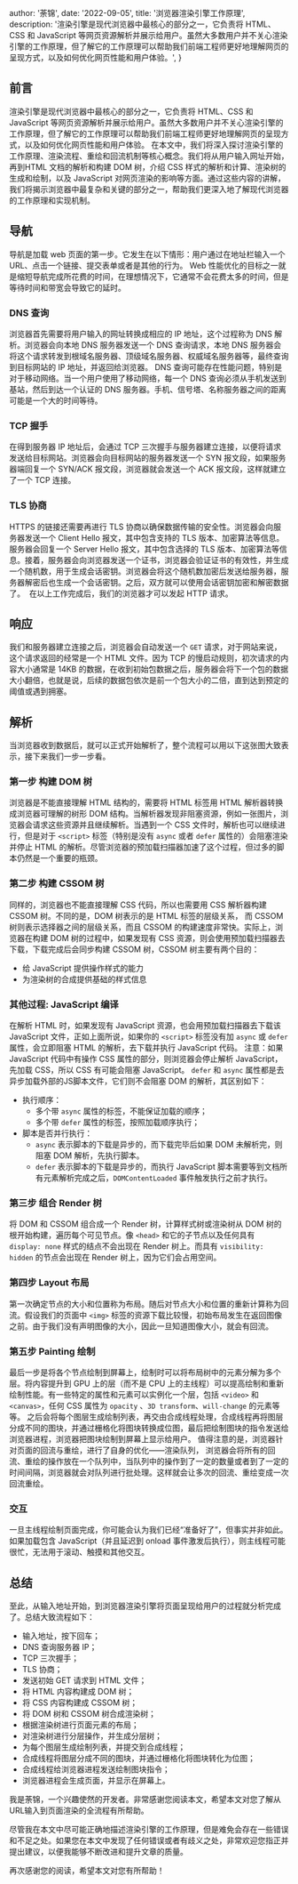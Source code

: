 
  author: '荼锦',
  date: '2022-09-05',
  title: '浏览器渲染引擎工作原理',
  description:
    '渲染引擎是现代浏览器中最核心的部分之一，它负责将 HTML、CSS 和 JavaScript 等网页资源解析并展示给用户。虽然大多数用户并不关心渲染引擎的工作原理，但了解它的工作原理可以帮助我们前端工程师更好地理解网页的呈现方式，以及如何优化网页性能和用户体验。',
}


## 前言
渲染引擎是现代浏览器中最核心的部分之一，它负责将 HTML、CSS 和 JavaScript 等网页资源解析并展示给用户。虽然大多数用户并不关心渲染引擎的工作原理，但了解它的工作原理可以帮助我们前端工程师更好地理解网页的呈现方式，以及如何优化网页性能和用户体验。
在本文中，我们将深入探讨渲染引擎的工作原理、渲染流程、重绘和回流机制等核心概念。我们将从用户输入网址开始，再到HTML 文档的解析和构建 DOM 树，介绍 CSS 样式的解析和计算、渲染树的生成和绘制，以及 JavaScript 对网页渲染的影响等方面。通过这些内容的讲解，我们将揭示浏览器中最复杂和关键的部分之一，帮助我们更深入地了解现代浏览器的工作原理和实现机制。
## 导航
导航是加载 web 页面的第一步。它发生在以下情形：用户通过在地址栏输入一个 URL、点击一个链接、提交表单或者是其他的行为。
Web 性能优化的目标之一就是缩短导航完成所花费的时间，在理想情况下，它通常不会花费太多的时间，但是等待时间和带宽会导致它的延时。
### DNS 查询
浏览器首先需要将用户输入的网址转换成相应的 IP 地址，这个过程称为 DNS 解析。浏览器会向本地 DNS 服务器发送一个 DNS 查询请求，本地 DNS 服务器会将这个请求转发到根域名服务器、顶级域名服务器、权威域名服务器等，最终查询到目标网站的 IP 地址，并返回给浏览器。
DNS 查询可能存在性能问题，特别是对于移动网络。当一个用户使用了移动网络，每一个 DNS 查询必须从手机发送到基站，然后到达一个认证的 DNS 服务器。手机、信号塔、名称服务器之间的距离可能是一个大的时间等待。
<Image src={dns} alt="" />
### TCP 握手
在得到服务器 IP 地址后，会通过 TCP 三次握手与服务器建立连接，以便将请求发送给目标网站。浏览器会向目标网站的服务器发送一个 SYN 报文段，如果服务器端回复一个 SYN/ACK 报文段，浏览器就会发送一个 ACK 报文段，这样就建立了一个 TCP 连接。
### TLS 协商
HTTPS 的链接还需要再进行 TLS 协商以确保数据传输的安全性。浏览器会向服务器发送一个 Client Hello 报文，其中包含支持的 TLS 版本、加密算法等信息。服务器会回复一个 Server Hello 报文，其中包含选择的 TLS 版本、加密算法等信息。接着，服务器会向浏览器发送一个证书，浏览器会验证证书的有效性，并生成一个随机数，用于生成会话密钥。浏览器会将这个随机数加密后发送给服务器，服务器解密后也生成一个会话密钥。之后，双方就可以使用会话密钥加密和解密数据了。
<Image src={tls} alt="" />
在以上工作完成后，我们的浏览器才可以发起 HTTP 请求。
## 响应
我们和服务器建立连接之后，浏览器会自动发送一个 `GET` 请求，对于网站来说，这个请求返回的经常是一个 HTML 文件。因为 TCP 的慢启动规则，初次请求的内容大小通常是 14KB 的数据，在收到初始包数据之后，服务器会将下一个包的数据大小翻倍，也就是说，后续的数据包依次是前一个包大小的二倍，直到达到预定的阈值或遇到拥塞。
## 解析	
当浏览器收到数据后，就可以正式开始解析了，整个流程可以用以下这张图大致表示，接下来我们一步一步看。
<Image src={render} alt="" />
### 第一步 构建 DOM 树
浏览器是不能直接理解 HTML 结构的，需要将 HTML 标签用 HTML 解析器转换成浏览器可理解的树形 DOM 结构。当解析器发现非阻塞资源，例如一张图片，浏览器会请求这些资源并且继续解析。当遇到一个 CSS 文件时，解析也可以继续进行，但是对于 `<script>` 标签（特别是没有 `async` 或者 `defer` 属性的）会阻塞渲染并停止 HTML 的解析。尽管浏览器的预加载扫描器加速了这个过程，但过多的脚本仍然是一个重要的瓶颈。
### 第二步 构建 CSSOM 树
同样的，浏览器也不能直接理解 CSS 代码，所以也需要用 CSS 解析器构建 CSSOM 树。不同的是，DOM 树表示的是 HTML 标签的层级关系， 而 CSSOM 树则表示选择器之间的层级关系，而且 CSSOM 的构建速度非常快。实际上，浏览器在构建 DOM 树的过程中，如果发现有 CSS 资源，则会使用预加载扫描器去下载，下载完成后会同步构建 CSSOM 树，CSSOM 树主要有两个目的：

- 给 JavaScript 提供操作样式的能力
- 为渲染树的合成提供基础的样式信息
### 其他过程: JavaScript 编译
在解析 HTML 时，如果发现有 JavaScript 资源，也会用预加载扫描器去下载该 JavaScript 文件，正如上面所说，如果你的 `<script>` 标签没有加 `async` 或 `defer` 属性，会立即阻塞 HTML 的解析，去下载并执行 JavaScript 代码。
注意：如果 JavaScript 代码中有操作 CSS 属性的部分，则浏览器会停止解析 JavaScript，先加载 CSS，所以 CSS 有可能会阻塞 JavaScript。
`defer` 和 `async` 属性都是去异步加载外部的JS脚本文件，它们则不会阻塞 DOM 的解析，其区别如下：

- 执行顺序： 
   - 多个带 `async` 属性的标签，不能保证加载的顺序；
   - 多个带 `defer` 属性的标签，按照加载顺序执行；
- 脚本是否并行执行： 
   -  `async` 表示脚本的下载是异步的，而下载完毕后如果 DOM 未解析完，则阻塞 DOM 解析，先执行脚本。
   -  `defer` 表示脚本的下载是异步的，而执行 JavaScript 脚本需要等到文档所有元素解析完成之后，`DOMContentLoaded` 事件触发执行之前才执行。

### 第三步 组合 Render 树
将 DOM 和 CSSOM 组合成一个 Render 树，计算样式树或渲染树从 DOM 树的根开始构建，遍历每个可见节点。像 `<head>` 和它的子节点以及任何具有 `display: none` 样式的结点不会出现在 Render 树上。而具有 `visibility: hidden` 的节点会出现在 Render 树上，因为它们会占用空间。
### 第四步 Layout 布局
第一次确定节点的大小和位置称为布局。随后对节点大小和位置的重新计算称为回流。假设我们的页面中 `<img>` 标签的资源下载比较慢，初始布局发生在返回图像之前。由于我们没有声明图像的大小，因此一旦知道图像大小，就会有回流。
### 第五步 Painting 绘制
最后一步是将各个节点绘制到屏幕上，绘制时可以将布局树中的元素分解为多个层。将内容提升到 GPU 上的层（而不是 CPU 上的主线程）可以提高绘制和重新绘制性能。有一些特定的属性和元素可以实例化一个层，包括 `<video>` 和 `<canvas>`，任何 CSS 属性为 `opacity` 、`3D transform`、`will-change` 的元素等等。
之后会将每个图层生成绘制列表，再交由合成线程处理，合成线程再将图层分成不同的图块，并通过栅格化将图块转换成位图，最后把绘制图块的指令发送给浏览器进程，浏览器把图块绘制到屏幕上显示给用户。
值得注意的是，浏览器针对页面的回流与重绘，进行了自身的优化——渲染队列， 浏览器会将所有的回流、重绘的操作放在一个队列中，当队列中的操作到了一定的数量或者到了一定的时间间隔，浏览器就会对队列进行批处理。这样就会让多次的回流、重绘变成一次回流重绘。
### 交互
一旦主线程绘制页面完成，你可能会认为我们已经“准备好了”，但事实并非如此。如果加载包含 JavaScript（并且延迟到 onload 事件激发后执行），则主线程可能很忙，无法用于滚动、触摸和其他交互。
## 总结
至此，从输入地址开始，到浏览器渲染引擎将页面呈现给用户的过程就分析完成了。总结大致流程如下：

- 输入地址，按下回车；
- DNS 查询服务器 IP；
- TCP 三次握手；
- TLS 协商；
- 发送初始 GET 请求到 HTML 文件；
- 将 HTML 内容构建成 DOM 树；
- 将 CSS 内容构建成 CSSOM 树；
- 将 DOM 树和 CSSOM 树合成渲染树；
- 根据渲染树进行页面元素的布局；
- 对渲染树进行分层操作，并生成分层树；
- 为每个图层生成绘制列表，并提交到合成线程；
- 合成线程将图层分成不同的图块，并通过栅格化将图块转化为位图；
- 合成线程给浏览器进程发送绘制图块指令；
- 浏览器进程会生成页面，并显示在屏幕上。

我是荼锦，一个兴趣使然的开发者。非常感谢您阅读本文，希望本文对您了解从URL输入到页面渲染的全流程有所帮助。

尽管我在本文中尽可能正确地描述渲染引擎的工作原理，但是难免会存在一些错误和不足之处。如果您在本文中发现了任何错误或者有歧义之处，非常欢迎您指正并提出建议，以便我能够不断改进和提升文章的质量。

再次感谢您的阅读，希望本文对您有所帮助！